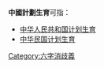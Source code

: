 '''中國計劃生育'''可指：
*[[中华人民共和国计划生育|中华人民共和国计划生育]]
*[[中华民国计划生育|中华民国计划生育]]
{{disambig}}
[[Category:六字消歧義|Category:六字消歧義]]